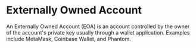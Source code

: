 # Externally Owned Account

An Externally Owned Account (EOA) is an account controlled by the owner of the account's private key usually through a wallet application.
Examples include MetaMask, Coinbase Wallet, and Phantom.
